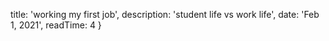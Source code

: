 

  title: 'working my first job',
  description: 'student life vs work life',
  date: 'Feb 1, 2021',
  readTime: 4
}


